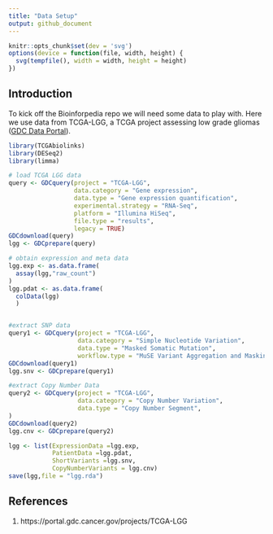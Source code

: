 ---
title: "Data Setup"
output: github_document
---

```{r setup, include=FALSE}
knitr::opts_chunk$set(dev = 'svg')
options(device = function(file, width, height) {
  svg(tempfile(), width = width, height = height)
})
```

## Introduction

To kick off the Bioinforpedia repo we will need some data to play with. Here we use data from TCGA-LGG, a TCGA project assessing low grade gliomas ([GDC Data Portal][1]).

```{r data.setup, warning=FALSE,message=FALSE,results='hide'}
library(TCGAbiolinks)
library(DESeq2)
library(limma)

# load TCGA LGG data
query <- GDCquery(project = "TCGA-LGG", 
                  data.category = "Gene expression",
                  data.type = "Gene expression quantification",
                  experimental.strategy = "RNA-Seq",
                  platform = "Illumina HiSeq",
                  file.type = "results", 
                  legacy = TRUE)
GDCdownload(query)
lgg <- GDCprepare(query)

# obtain expression and meta data
lgg.exp <- as.data.frame(
  assay(lgg,"raw_count")
)
lgg.pdat <- as.data.frame(
  colData(lgg)
  )


#extract SNP data
query1 <- GDCquery(project = "TCGA-LGG", 
                   data.category = "Simple Nucleotide Variation",
                   data.type = "Masked Somatic Mutation",
                   workflow.type = "MuSE Variant Aggregation and Masking")
GDCdownload(query1)
lgg.snv <- GDCprepare(query1)

#extract Copy Number Data
query2 <- GDCquery(project = "TCGA-LGG", 
                   data.category = "Copy Number Variation",
                   data.type = "Copy Number Segment",
)
GDCdownload(query2)
lgg.cnv <- GDCprepare(query2)

lgg <- list(ExpressionData =lgg.exp,
            PatientData =lgg.pdat,
            ShortVariants =lgg.snv,
            CopyNumberVariants = lgg.cnv)
save(lgg,file = "lgg.rda")
```

## References

1) https://portal.gdc.cancer.gov/projects/TCGA-LGG

[1]: https://portal.gdc.cancer.gov/projects/TCGA-LGG